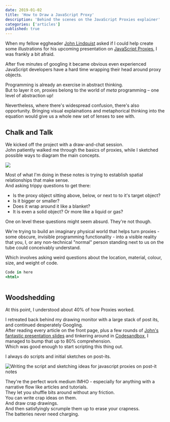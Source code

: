 ```yaml
---
date: 2019-01-02
title: 'How to Draw a JavaScript Proxy'
description: 'Behind the scenes on the JavaScript Proxies explainer'
categories: ['articles']
published: true
---
```


When my fellow eggheader [John Lindquist]() asked if I could help create some illustrations for his upcoming presentation on [JavaScript Proxies](), I was frankly a bit afraid.

After five minutes of googling it became obvious even experienced JavaScript developers have a hard time wrapping their head around proxy objects.

Programming is already an exercise in abstract thinking.  
But to layer it on, proxies belong to the world of _meta_ programming – one level of abstraction up!

Nevertheless, where there's widespread confusion, there's also opportunity.  Bringing visual explainations and metaphorical thinking into the equation would give us a whole new set of lenses to see with.

## Chalk and Talk

We kicked off the project with a draw-and-chat session.  
John patiently walked me through the basics of proxies, while I sketched possible ways to diagram the main concepts.

![](./Proxy_notes.png)

Most of what I'm doing in these notes is trying to establish spatial relationships that make sense.  
And asking trippy questions to get there:
* Is the proxy object sitting above, below, or next to to it's target object? 
* Is it bigger or smaller?
* Does it wrap around it like a blanket?  
* It is even a solid object? Or more like a liquid or gas?  

One on level these questions might seem absurd. They're not though.

We're trying to build an imaginary physical world that helps turn proxies - some obscure, invisible programming functionality - into a visible reality that you, I, or any non-technical "normal" person standing next to us on the tube could conceivably understand.

Which involves asking weird questions about the location, material, colour, size, and weight of code. 

```jsx
Code in here
<html>
    
```
## Woodshedding

At this point, I understood about 40% of how Proxies worked.

I retreated back behind my drawing monitor with a large stack of post its, and continued desperately Googling.  
After reading every article on the front page, plus a few rounds of [John's fantastic presentation slides]() and tinkering around in [Codesandbox](), I managed to bump that up to 80% comprehension.  
Which was good enough to start scripting this thing out.

I always do scripts and initial sketches on post-its.

![Writing the script and sketching ideas for javascript proxies on post-it notes](./Proxy_postits.jpg)

They're the perfect work medium IMHO - especially for anything with a narrative flow like articles and tutorials.  
They let you shuffle bits around without any friction.  
You can write crap ideas on them.  
And draw crap drawings.  
And then satisfyingly scrumple them up to erase your crapness.    
The batteries never need charging.  

